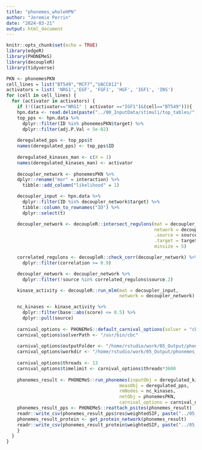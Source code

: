 ```yaml
---
title: "phonemes_wholeHPN"
author: "Jeremie Perrin"
date: "2024-03-21"
output: html_document
---
```

```r
knitr::opts_chunk$set(echo = TRUE)
library(edgeR)
library(PHONEMeS)
library(decoupleR)
library(tidyverse)
```

```r
PKN <- phonemesPKN
cell_lines = list("BT549","MCF7","UACC812")
activators = list( 'NRG1','EGF', 'FGF1', 'HGF', 'IGF1', 'INS')
for (cell in cell_lines) {
  for (activator in activators) {
    if (!((activator=="NRG1" | activator =="IGF1")&(cell=="BT549"))){
    hpn.data <- read.delim(paste("../00_InputData/stimuli/top_tables/",cell,'_',activator,"_toptable.tsv",sep=""))
    top_pps <- hpn.data %>% 
      dplyr::filter(ID %in% phonemesPKN$target) %>%
      dplyr::filter(adj.P.Val < 5e-02) 
    
    deregulated_pps <- top_pps$t
    names(deregulated_pps) <- top_pps$ID
    
    deregulated_kinases_man <- c(X = 1)
    names(deregulated_kinases_man) <- activator
    
    decoupler_network <- phonemesPKN %>% 
    dplyr::rename("mor" = interaction) %>% 
      tibble::add_column("likelihood" = 1)

    decoupler_input <- hpn.data %>% 
      dplyr::filter(ID %in% decoupler_network$target) %>%
      tibble::column_to_rownames("ID") %>% 
      dplyr::select(t)

    decoupler_network <- decoupleR::intersect_regulons(mat = decoupler_input, 
                                                       network = decoupler_network, 
                                                       .source = source, 
                                                       .target = target, 
                                                       minsize = 5)

    correlated_regulons <- decoupleR::check_corr(decoupler_network) %>% 
      dplyr::filter(correlation >= 0.9)

    decoupler_network <- decoupler_network %>% 
      dplyr::filter(!source %in% correlated_regulons$source.2)

    kinase_activity <- decoupleR::run_mlm(mat = decoupler_input, 
                                          network = decoupler_network)

    nc_kinases <- kinase_activity %>% 
      dplyr::filter(base::abs(score) <= 0.5) %>% 
      dplyr::pull(source)
    
    carnival_options <- PHONEMeS::default_carnival_options(solver = "cbc")
    carnival_options$solverPath <- "/usr/bin/cbc"
    
    carnival_options$outputFolder <- "/home/rstudio/work/05_Output/phonemes_whole"
    carnival_options$workdir <- "/home/rstudio/work/05_Output/phonemes_whole"
    
    carnival_options$threads <- 13
    carnival_options$timelimit <- carnival_options$threads*3600
    
    phonemes_result <- PHONEMeS::run_phonemes(inputObj = deregulated_kinases_man, 
                                          measObj = deregulated_pps, 
                                          rmNodes = nc_kinases,
                                          netObj = phonemesPKN,
                                          carnival_options = carnival_options)
    phonemes_result_pps <- PHONEMeS::reattach_psites(phonemes_result)
    readr::write_csv(phonemes_result_pps$res$weightedSIF, paste("../05_Output/phonemes_whole/",cell,"_",activator,"_SIF.csv",sep = ""))
    phonemes_result_protein <- get_protein_network(phonemes_result)
    readr::write_csv(phonemes_result_protein$weightedSIF, paste("../05_Output/phonemes_whole/",cell,"_",activator,"_protSIF.csv",sep = ""))
    } 
  }
}

```